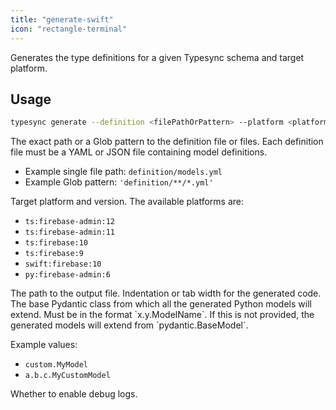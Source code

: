 ```yaml
---
title: "generate-swift"
icon: "rectangle-terminal"
---
```


Generates the type definitions for a given Typesync schema and target platform.

## Usage

```bash
typesync generate --definition <filePathOrPattern> --platform <platform> --outFile <filePath> --indentation <indentation> --customPydanticBase <classImportPath> --debug <debug>
```

<ParamField type="string" path="definition" required>
The exact path or a Glob pattern to the definition file or files. Each definition file must be a YAML or JSON file containing model definitions.

- Example single file path: `definition/models.yml`
- Example Glob pattern: `'definition/**/*.yml'`

</ParamField>

<ParamField type="string" path="platform" required>
  Target platform and version. The available platforms are:

- `ts:firebase-admin:12`
- `ts:firebase-admin:11`
- `ts:firebase:10`
- `ts:firebase:9`
- `swift:firebase:10`
- `py:firebase-admin:6`

</ParamField>

<ParamField type="string" path="outFile" required>
  The path to the output file.
</ParamField>

<ParamField type="int" path="indentation" default={2}>
  Indentation or tab width for the generated code.
</ParamField>

<ParamField type="string" path="customPydanticBase">
  The base Pydantic class from which all the generated Python models will extend. Must be in the format `x.y.ModelName`. If this is not provided, the generated models will extend from `pydantic.BaseModel`.

Example values:

- `custom.MyModel`
- `a.b.c.MyCustomModel`

</ParamField>

<ParamField type="boolean" path="debug" default={false}>
  Whether to enable debug logs.
</ParamField>
